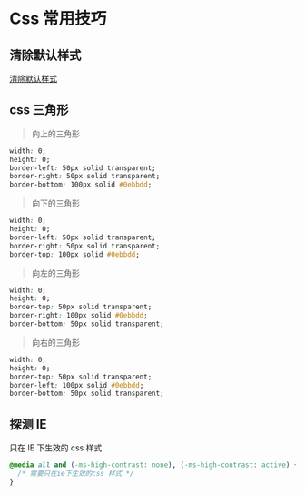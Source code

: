 # Css 常用技巧

## 清除默认样式

[清除默认样式](/download/reset.css)

## css 三角形

> 向上的三角形

```css
width: 0;
height: 0;
border-left: 50px solid transparent;
border-right: 50px solid transparent;
border-bottom: 100px solid #0ebbdd;
```

<div
  style={{
    width: 0,
    height: 0,
    borderLeft: '50px solid transparent',
    borderRight: '50px solid transparent',
    borderBottom: '100px solid #0ebbdd',
  }}
></div>

> 向下的三角形

```css
width: 0;
height: 0;
border-left: 50px solid transparent;
border-right: 50px solid transparent;
border-top: 100px solid #0ebbdd;
```

<div
  style={{
    width: 0,
    height: 0,
    borderLeft: '50px solid transparent',
    borderRight: '50px solid transparent',
    borderTop: '100px solid #0ebbdd',
  }}
></div>

> 向左的三角形

```css
width: 0;
height: 0;
border-top: 50px solid transparent;
border-right: 100px solid #0ebbdd;
border-bottom: 50px solid transparent;
```

<div
  style={{
    width: 0,
    height: 0,
    borderTop: '50px solid transparent',
    borderRight: '100px solid #0ebbdd',
    borderBottom: '50px solid transparent',
  }}
></div>

> 向右的三角形

```css
width: 0;
height: 0;
border-top: 50px solid transparent;
border-left: 100px solid #0ebbdd;
border-bottom: 50px solid transparent;
```

<div
  style={{
    width: 0,
    height: 0,
    borderTop: '50px solid transparent',
    borderLeft: '100px solid #0ebbdd',
    borderBottom: '50px solid transparent',
  }}
></div>

## 探测 IE

只在 IE 下生效的 css 样式

```css
@media all and (-ms-high-contrast: none), (-ms-high-contrast: active) {
  /* 需要只在ie下生效的css 样式 */
}
```
